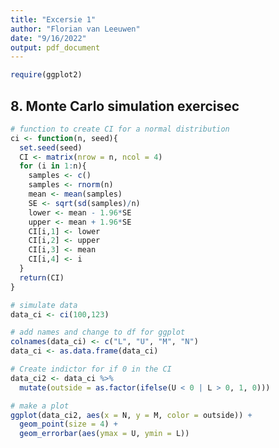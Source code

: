```yaml
---
title: "Excersie 1"
author: "Florian van Leeuwen"
date: "9/16/2022"
output: pdf_document
---
```


```r
require(ggplot2)
```


## 8. Monte Carlo simulation exercisec
```r
# function to create CI for a normal distribution
ci <- function(n, seed){
  set.seed(seed)
  CI <- matrix(nrow = n, ncol = 4)
  for (i in 1:n){
    samples <- c()
    samples <- rnorm(n)
    mean <- mean(samples)
    SE <- sqrt(sd(samples)/n)
    lower <- mean - 1.96*SE 
    upper <- mean + 1.96*SE 
    CI[i,1] <- lower
    CI[i,2] <- upper
    CI[i,3] <- mean
    CI[i,4] <- i
  }
  return(CI)
}
```
```r
# simulate data 
data_ci <- ci(100,123)
```

```r
# add names and change to df for ggplot
colnames(data_ci) <- c("L", "U", "M", "N")
data_ci <- as.data.frame(data_ci)

# Create indictor for if 0 in the CI
data_ci2 <- data_ci %>% 
  mutate(outside = as.factor(ifelse(U < 0 | L > 0, 1, 0))) 
```

```r
# make a plot
ggplot(data_ci2, aes(x = N, y = M, color = outside)) +
  geom_point(size = 4) +
  geom_errorbar(aes(ymax = U, ymin = L))
```

